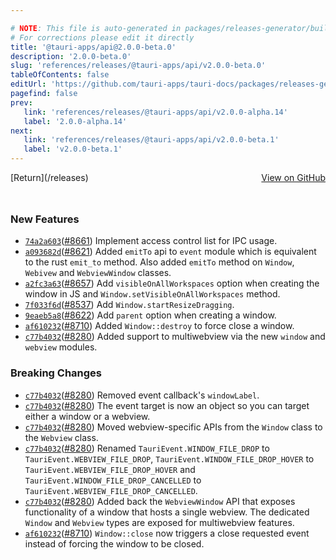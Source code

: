 ```yaml
---

# NOTE: This file is auto-generated in packages/releases-generator/build.ts
# For corrections please edit it directly
title: '@tauri-apps/api@2.0.0-beta.0'
description: '2.0.0-beta.0'
slug: 'references/releases/@tauri-apps/api/v2.0.0-beta.0'
tableOfContents: false
editUrl: 'https://github.com/tauri-apps/tauri-docs/packages/releases-generator/build.ts'
pagefind: false
prev:
   link: 'references/releases/@tauri-apps/api/v2.0.0-alpha.14'
   label: '2.0.0-alpha.14'
next:
   link: 'references/releases/@tauri-apps/api/v2.0.0-beta.1'
   label: 'v2.0.0-beta.1'
---
```


			

<ReleaseSidebar slug="references/releases/@tauri-apps/api"  packageName="@tauri-apps/api" />

<div style="margin-bottom:3rem; display: flex; justify-content: space-between; align-items: center"><span>[Return](/releases)</span><span><a href="https://github.com/tauri-apps/tauri/releases/tag/@tauri-apps/api-v2.0.0-beta.0">View on GitHub</a></span></div>

### New Features

- [`74a2a603`](https://www.github.com/tauri-apps/tauri/commit/74a2a6036a5e57462f161d728cbd8a6f121028ca)([#8661](https://www.github.com/tauri-apps/tauri/pull/8661)) Implement access control list for IPC usage.
- [`a093682d`](https://www.github.com/tauri-apps/tauri/commit/a093682d2df7169b024bb4f736c7f1fd2ea8b327)([#8621](https://www.github.com/tauri-apps/tauri/pull/8621)) Added `emitTo` api to `event` module which is equivalent to the rust `emit_to` method. Also added `emitTo` method on `Window`, `Webivew` and `WebviewWindow` classes.
- [`a2fc3a63`](https://www.github.com/tauri-apps/tauri/commit/a2fc3a63579ca739646d696870cbecbb3a169d33)([#8657](https://www.github.com/tauri-apps/tauri/pull/8657)) Add `visibleOnAllWorkspaces` option when creating the window in JS and `Window.setVisibleOnAllWorkspaces` method.
- [`7f033f6d`](https://www.github.com/tauri-apps/tauri/commit/7f033f6dcd54c69a4193765a5c1584755ba92c61)([#8537](https://www.github.com/tauri-apps/tauri/pull/8537)) Add `Window.startResizeDragging`.
- [`9eaeb5a8`](https://www.github.com/tauri-apps/tauri/commit/9eaeb5a8cd95ae24b5e66205bdc2763cb7f965ce)([#8622](https://www.github.com/tauri-apps/tauri/pull/8622)) Add `parent` option when creating a window.
- [`af610232`](https://www.github.com/tauri-apps/tauri/commit/af6102327376884364b2075b468bdf08ee0d02aa)([#8710](https://www.github.com/tauri-apps/tauri/pull/8710)) Added `Window::destroy` to force close a window.
- [`c77b4032`](https://www.github.com/tauri-apps/tauri/commit/c77b40324ea9bf580871fc11aed69ba0c9b6b8cf)([#8280](https://www.github.com/tauri-apps/tauri/pull/8280)) Added support to multiwebview via the new `window` and `webview` modules.

### Breaking Changes

- [`c77b4032`](https://www.github.com/tauri-apps/tauri/commit/c77b40324ea9bf580871fc11aed69ba0c9b6b8cf)([#8280](https://www.github.com/tauri-apps/tauri/pull/8280)) Removed event callback&#39;s `windowLabel`.
- [`c77b4032`](https://www.github.com/tauri-apps/tauri/commit/c77b40324ea9bf580871fc11aed69ba0c9b6b8cf)([#8280](https://www.github.com/tauri-apps/tauri/pull/8280)) The event target is now an object so you can target either a window or a webview.
- [`c77b4032`](https://www.github.com/tauri-apps/tauri/commit/c77b40324ea9bf580871fc11aed69ba0c9b6b8cf)([#8280](https://www.github.com/tauri-apps/tauri/pull/8280)) Moved webview-specific APIs from the `Window` class to the `Webview` class.
- [`c77b4032`](https://www.github.com/tauri-apps/tauri/commit/c77b40324ea9bf580871fc11aed69ba0c9b6b8cf)([#8280](https://www.github.com/tauri-apps/tauri/pull/8280)) Renamed `TauriEvent.WINDOW_FILE_DROP` to `TauriEvent.WEBVIEW_FILE_DROP`, `TauriEvent.WINDOW_FILE_DROP_HOVER` to `TauriEvent.WEBVIEW_FILE_DROP_HOVER` and `TauriEvent.WINDOW_FILE_DROP_CANCELLED` to `TauriEvent.WEBVIEW_FILE_DROP_CANCELLED`.
- [`c77b4032`](https://www.github.com/tauri-apps/tauri/commit/c77b40324ea9bf580871fc11aed69ba0c9b6b8cf)([#8280](https://www.github.com/tauri-apps/tauri/pull/8280)) Added back the `WebviewWindow` API that exposes functionality of a window that hosts a single webview. The dedicated `Window` and `Webview` types are exposed for multiwebview features.
- [`af610232`](https://www.github.com/tauri-apps/tauri/commit/af6102327376884364b2075b468bdf08ee0d02aa)([#8710](https://www.github.com/tauri-apps/tauri/pull/8710)) `Window::close` now triggers a close requested event instead of forcing the window to be closed.

